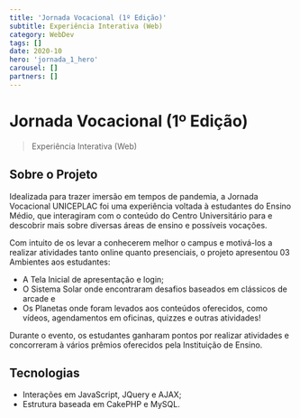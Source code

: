 ```yaml
---
title: 'Jornada Vocacional (1º Edição)'
subtitle: Experiência Interativa (Web)
category: WebDev
tags: []
date: 2020-10
hero: 'jornada_1_hero'
carousel: []
partners: []
---
```


# Jornada Vocacional (1º Edição)

> Experiência Interativa (Web)

## Sobre o Projeto

Idealizada para trazer imersão em tempos de pandemia, a Jornada Vocacional UNICEPLAC foi uma experiência voltada à estudantes do Ensino Médio, que interagiram com o conteúdo do Centro Universitário para e descobrir mais sobre diversas áreas de ensino e possíveis vocações.

Com intuito de os levar a conhecerem melhor o campus e motivá-los a realizar atividades tanto online quanto presenciais, o projeto apresentou 03 Ambientes aos estudantes: 

- A Tela Inicial de apresentação e login;
- O Sistema Solar onde encontraram desafios baseados em clássicos de arcade e 
- Os Planetas onde foram levados aos conteúdos oferecidos, como vídeos, agendamentos em oficinas, quizzes e outras atividades!

Durante o evento, os estudantes ganharam pontos por realizar atividades e concorreram à vários prêmios oferecidos pela Instituição de Ensino.

## Tecnologias

- Interações em JavaScript, JQuery e AJAX;
- Estrutura baseada em CakePHP e MySQL.